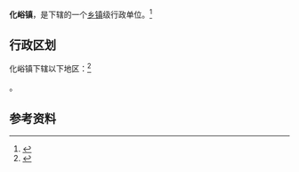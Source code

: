{{中国乡级行政区|14/08/24/102/000}}

'''化峪镇'''，是{{PRC admin/fullname|14/08/24/102/000|3}}下辖的一个[[乡镇|乡镇]]级行政单位。<ref>{{PRC admin/ref sgc|{{PRC admin/parent|14/08/24/102/000}}}}</ref>

== 行政区划 ==

化峪镇下辖以下地区：<ref>{{PRC admin/ref sgc|14/08/24/102/000}}</ref>

{{PRC admin/children|14/08/24/102/000}}。

== 参考资料 ==

{{reflist}}

{{行政区划小作品}}
{{PRC admin/navcat|14/08/24/102/000}}